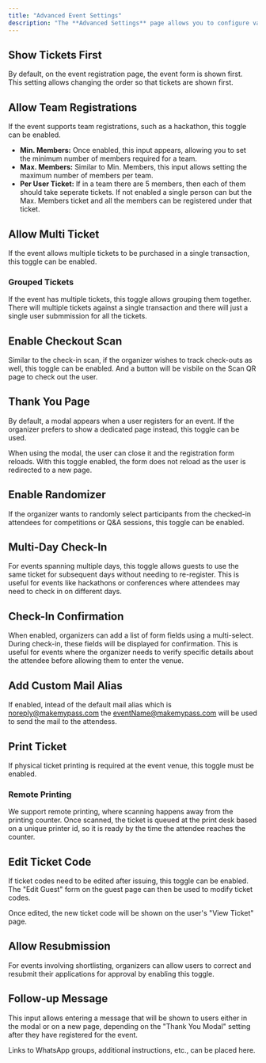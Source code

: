 ```yaml
---
title: "Advanced Event Settings"
description: "The **Advanced Settings** page allows you to configure various event settings, including ticketing options, check-in methods, and more."
---
```


## Show Tickets First
By default, on the event registration page, the event form is shown first. This setting allows changing the order so that tickets are shown first.

## Allow Team Registrations
If the event supports team registrations, such as a hackathon, this toggle can be enabled.

- **Min. Members:** Once enabled, this input appears, allowing you to set the minimum number of members required for a team.
- **Max. Members:** Similar to Min. Members, this input allows setting the maximum number of members per team.
- **Per User Ticket:** If in a team there are 5 members, then each of them should take seperate tickets. If not enabled a single person can but the Max. Members ticket and all the members can be registered under that ticket.

## Allow Multi Ticket
If the event allows multiple tickets to be purchased in a single transaction, this toggle can be enabled.

### Grouped Tickets
If the event has multiple tickets, this toggle allows grouping them together. There will multiple tickets against a single transaction and there will just a single user submmission
for all the tickets.

## Enable Checkout Scan
Similar to the check-in scan, if the organizer wishes to track check-outs as well, this toggle can be enabled. And a button will be visbile on the Scan QR page to check out the user.

## Thank You Page
By default, a modal appears when a user registers for an event. If the organizer prefers to show a dedicated page instead, this toggle can be used.

<Info>
When using the modal, the user can close it and the registration form reloads. With this toggle enabled, the form does not reload as the user is redirected to a new page.
</Info>

## Enable Randomizer
If the organizer wants to randomly select participants from the checked-in attendees for competitions or Q&A sessions, this toggle can be enabled.

## Multi-Day Check-In
For events spanning multiple days, this toggle allows guests to use the same ticket for subsequent days without needing to re-register. This is useful for events like hackathons or conferences where attendees may need to check in on different days.

## Check-In Confirmation
When enabled, organizers can add a list of form fields using a multi-select. During check-in, these fields will be displayed for confirmation. This is useful for events where the organizer needs to verify specific details about the attendee before allowing them to enter the venue.

## Add Custom Mail Alias
If enabled, intead of the default mail alias which is noreply@makemypass.com the eventName@makemypass.com will be used to send the mail to the attendess.

## Print Ticket
If physical ticket printing is required at the event venue, this toggle must be enabled.

### Remote Printing
We support remote printing, where scanning happens away from the printing counter. Once scanned, the ticket is queued at the print desk based on a unique printer id, so it is ready by the time the attendee reaches the counter.

## Edit Ticket Code
If ticket codes need to be edited after issuing, this toggle can be enabled. The "Edit Guest" form on the guest page can then be used to modify ticket codes.

<Info>
Once edited, the new ticket code will be shown on the user's "View Ticket" page.
</Info>

## Allow Resubmission
For events involving shortlisting, organizers can allow users to correct and resubmit their applications for approval by enabling this toggle.

## Follow-up Message
This input allows entering a message that will be shown to users either in the modal or on a new page, depending on the "Thank You Modal" setting after they have registered for the event.

<Tip>
Links to WhatsApp groups, additional instructions, etc., can be placed here.
</Tip>